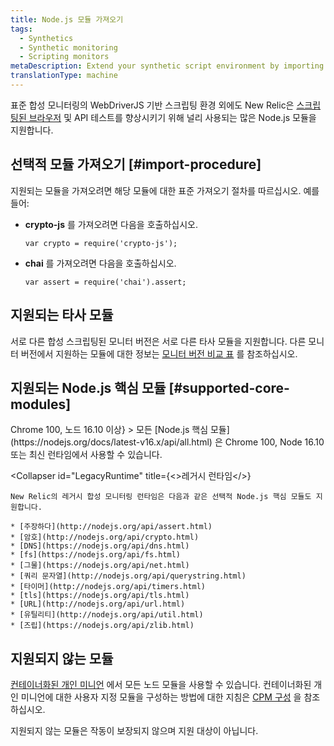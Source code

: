```yaml
---
title: Node.js 모듈 가져오기
tags:
  - Synthetics
  - Synthetic monitoring
  - Scripting monitors
metaDescription: Extend your synthetic script environment by importing popular Node.js modules.
translationType: machine
---
```


표준 합성 모니터링의 WebDriverJS 기반 스크립팅 환경 외에도 New Relic은 [스크립팅된 브라우저](/docs/synthetics/new-relic-synthetics/scripting-monitors/writing-scripted-browsers) 및 API 테스트를 향상시키기 위해 널리 사용되는 많은 Node.js 모듈을 지원합니다.

## 선택적 모듈 가져오기 [#import-procedure]

지원되는 모듈을 가져오려면 해당 모듈에 대한 표준 가져오기 절차를 따르십시오. 예를 들어:

* **crypto-js** 를 가져오려면 다음을 호출하십시오.

  ```
  var crypto = require('crypto-js');
  ```

* **chai** 를 가져오려면 다음을 호출하십시오.

  ```
  var assert = require('chai').assert;
  ```

## 지원되는 타사 모듈

서로 다른 합성 스크립팅된 모니터 버전은 서로 다른 타사 모듈을 지원합니다. 다른 모니터 버전에서 지원하는 모듈에 대한 정보는 [모니터 버전 비교 표](/docs/synthetics/new-relic-synthetics/scripting-monitors/scripted-monitor-runtime-environment) 를 참조하십시오.

## 지원되는 Node.js 핵심 모듈 [#supported-core-modules]

<CollapserGroup>
  <Collapser
    id="NewRuntime"
    title={<>Chrome 100, 노드 16.10 이상</>}
  >
    모든 [Node.js 핵심 모듈](https://nodejs.org/docs/latest-v16.x/api/all.html) 은 Chrome 100, Node 16.10 또는 최신 런타임에서 사용할 수 있습니다.
  </Collapser>

  <Collapser
    id="LegacyRuntime"
    title={<>레거시 런타임</>}
  >
    New Relic의 레거시 합성 모니터링 런타임은 다음과 같은 선택적 Node.js 핵심 모듈도 지원합니다.

    * [주장하다](http://nodejs.org/api/assert.html)
    * [암호](http://nodejs.org/api/crypto.html)
    * [DNS](https://nodejs.org/api/dns.html)
    * [fs](https://nodejs.org/api/fs.html)
    * [그물](https://nodejs.org/api/net.html)
    * [쿼리 문자열](http://nodejs.org/api/querystring.html)
    * [타이머](http://nodejs.org/api/timers.html)
    * [tls](https://nodejs.org/api/tls.html)
    * [URL](http://nodejs.org/api/url.html)
    * [유틸리티](http://nodejs.org/api/util.html)
    * [즈립](https://nodejs.org/api/zlib.html)
  </Collapser>
</CollapserGroup>

## 지원되지 않는 모듈

[컨테이너화된 개인 미니언](/docs/synthetics/new-relic-synthetics/private-locations/install-containerized-private-minions-cpms) 에서 모든 노드 모듈을 사용할 수 있습니다. 컨테이너화된 개인 미니언에 대한 사용자 지정 모듈을 구성하는 방법에 대한 지침은 [CPM 구성](/docs/synthetics/new-relic-synthetics/private-locations/containerized-private-minion-cpm-configuration#custom-modules) 을 참조하십시오.

지원되지 않는 모듈은 작동이 보장되지 않으며 지원 대상이 아닙니다.